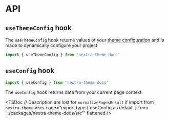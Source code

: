 # API

## `useThemeConfig` hook

The `useThemeConfig` hook returns values of your
[theme configuration](/docs/docs-theme/theme-configuration) and is made to
dynamically configure your project.

```js
import { useThemeConfig } from 'nextra-theme-docs'
```

<TSDoc
  code="export type { useThemeConfig as default } from 'nextra-theme-docs'"
  flattened
/>

## `useConfig` hook

```js
import { useConfig } from 'nextra-theme-docs'
```

The `useConfig` hook returns data from your current page context.

<TSDoc
  // Description are lost for `normalizePagesResult` if import from `nextra-theme-docs`
  code="export type { useConfig as default } from '../packages/nextra-theme-docs/src'"
  flattened
/>
